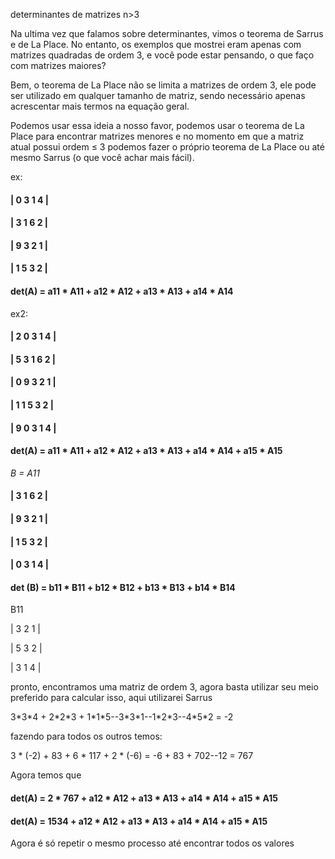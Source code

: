 





determinantes de matrizes n\>3

Na ultima vez que falamos sobre determinantes, vimos o teorema de Sarrus
e de La Place. No entanto, os exemplos que mostrei eram apenas com
matrizes quadradas de ordem 3, e você pode estar pensando, o que faço
com matrizes maiores?

Bem, o teorema de La Place não se limita a matrizes de ordem 3, ele pode
ser utilizado em qualquer tamanho de matriz, sendo necessário apenas
acrescentar mais termos na equação geral.

Podemos usar essa ideia a nosso favor, podemos usar o teorema de La
Place para encontrar matrizes menores e no momento em que a matriz atual
possui ordem ≤ 3 podemos fazer o próprio teorema de La Place ou até
mesmo Sarrus (o que você achar mais fácil).

ex:

#### \| 0 3 1 4 \|

#### \| 3 1 6 2 \|

#### \| 9 3 2 1 \|

#### \| 1 5 3 2 \|

#### det(A) = a11 \* A11 + a12 \* A12 + a13 \* A13 + a14 \* A14

ex2:

#### \| 2 0 3 1 4 \|

#### \| 5 3 1 6 2 \|

#### \| 0 9 3 2 1 \|

#### \| 1 1 5 3 2 \|

#### \| 9 0 3 1 4 \|

#### det(A) = a11 \* A11 + a12 \* A12 + a13 \* A13 + a14 \* A14 + a15 \* A15

*B = A11*

#### \| 3 1 6 2 \|

#### \| 9 3 2 1 \|

#### \| 1 5 3 2 \|

#### \| 0 3 1 4 \|

#### det (B) = b11 \* B11 + b12 \* B12 + b13 \* B13 + b14 \* B14

B11

\| 3 2 1 \|

\| 5 3 2 \|

\| 3 1 4 \|

pronto, encontramos uma matriz de ordem 3, agora basta utilizar seu meio
preferido para calcular isso, aqui utilizarei Sarrus

3\*3\*4 + 2\*2\*3 + 1\*1\*5--3\*3\*1--1\*2\*3--4\*5\*2 = -2

fazendo para todos os outros temos:

3 \* (-2) + 83 + 6 \* 117 + 2 \* (-6) = -6 + 83 + 702--12 = 767

Agora temos que

#### det(A) = 2 \* 767 + a12 \* A12 + a13 \* A13 + a14 \* A14 + a15 \* A15

#### det(A) = 1534 + a12 \* A12 + a13 \* A13 + a14 \* A14 + a15 \* A15

Agora é só repetir o mesmo processo até encontrar todos os valores


